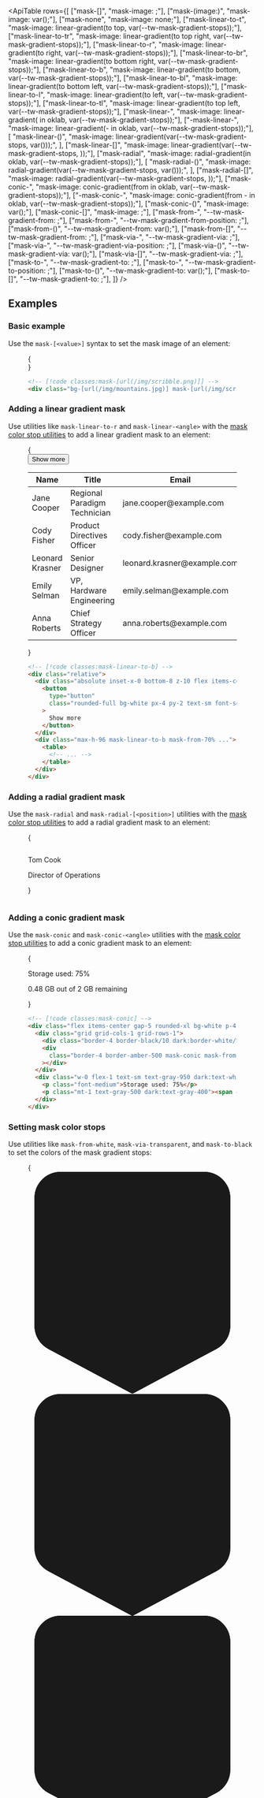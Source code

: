 

<svg className="sr-only">
  <defs>
    <pattern id="checkerboard" x="0.5" y="0" width="10" height="10" patternUnits="userSpaceOnUse">
      <rect x="0" y="0" width="5" height="5" fill="#fff" />
      <rect x="5" y="0" width="5" height="5" fill="#808080" />
      <rect x="0" y="5" width="5" height="5" fill="#808080" />
      <rect x="5" y="5" width="5" height="5" fill="#fff" />
    </pattern>
  </defs>
</svg>

<svg className="hidden">
  <symbol id="gradient-color-stop" viewBox="0 0 32 34">
    <path
      fill="url(#checkerboard)"
      stroke="#000"
      strokeOpacity=".05"
      d="M5 .5h22A3.5 3.5 0 0 1 30.5 4v19.6a3.5 3.5 0 0 1-1.853 3.088L16 33.433 3.353 26.688A3.5 3.5 0 0 1 1.5 23.6V4A3.5 3.5 0 0 1 5 .5Z"
    />
    <path
      fill="currentColor"
      d="M1 4a4 4 0 0 1 4-4h22a4 4 0 0 1 4 4v19.6a4 4 0 0 1-2.118 3.53L16 34 3.118 27.13A4 4 0 0 1 1 23.6V4Z"
    />

  </symbol>
</svg>

<ApiTable
  rows={[
    ["mask-[<value>]", "mask-image: <value>;"],
    ["mask-(image:<custom-property>)", "mask-image: var(<custom-property>);"],
    ["mask-none", "mask-image: none;"],
    ["mask-linear-to-t", "mask-image: linear-gradient(to top, var(--tw-mask-gradient-stops));"],
    ["mask-linear-to-tr", "mask-image: linear-gradient(to top right, var(--tw-mask-gradient-stops));"],
    ["mask-linear-to-r", "mask-image: linear-gradient(to right, var(--tw-mask-gradient-stops));"],
    ["mask-linear-to-br", "mask-image: linear-gradient(to bottom right, var(--tw-mask-gradient-stops));"],
    ["mask-linear-to-b", "mask-image: linear-gradient(to bottom, var(--tw-mask-gradient-stops));"],
    ["mask-linear-to-bl", "mask-image: linear-gradient(to bottom left, var(--tw-mask-gradient-stops));"],
    ["mask-linear-to-l", "mask-image: linear-gradient(to left, var(--tw-mask-gradient-stops));"],
    ["mask-linear-to-tl", "mask-image: linear-gradient(to top left, var(--tw-mask-gradient-stops));"],
    ["mask-linear-<angle>", "mask-image: linear-gradient(<angle> in oklab, var(--tw-mask-gradient-stops));"],
    ["-mask-linear-<angle>", "mask-image: linear-gradient(-<angle> in oklab, var(--tw-mask-gradient-stops));"],
    [
      "mask-linear-(<custom-property>)",
      "mask-image: linear-gradient(var(--tw-mask-gradient-stops, var(<custom-property>)));",
    ],
    ["mask-linear-[<value>]", "mask-image: linear-gradient(var(--tw-mask-gradient-stops, <value>));"],
    ["mask-radial", "mask-image: radial-gradient(in oklab, var(--tw-mask-gradient-stops));"],
    [
      "mask-radial-(<custom-property>)",
      "mask-image: radial-gradient(var(--tw-mask-gradient-stops,  var(<custom-property>)));",
    ],
    ["mask-radial-[<value>]", "mask-image: radial-gradient(var(--tw-mask-gradient-stops, <value>));"],
    ["mask-conic-<angle>", "mask-image: conic-gradient(from <angle> in oklab, var(--tw-mask-gradient-stops));"],
    ["-mask-conic-<angle>", "mask-image: conic-gradient(from -<angle> in oklab, var(--tw-mask-gradient-stops));"],
    ["mask-conic-(<custom-property>)", "mask-image: var(<custom-property>);"],
    ["mask-conic-[<value>]", "mask-image: <image>;"],
    ["mask-from-<color>", "--tw-mask-gradient-from: <color>;"],
    ["mask-from-<percentage>", "--tw-mask-gradient-from-position: <percentage>;"],
    ["mask-from-(<custom-property>)", "--tw-mask-gradient-from: var(<custom-property>);"],
    ["mask-from-[<value>]", "--tw-mask-gradient-from: <value>;"],
    ["mask-via-<color>", "--tw-mask-gradient-via: <color>;"],
    ["mask-via-<percentage>", "--tw-mask-gradient-via-position: <percentage>;"],
    ["mask-via-(<custom-property>)", "--tw-mask-gradient-via: var(<custom-property>);"],
    ["mask-via-[<value>]", "--tw-mask-gradient-via: <value>;"],
    ["mask-to-<color>", "--tw-mask-gradient-to: <color>;"],
    ["mask-to-<percentage>", "--tw-mask-gradient-to-position: <percentage>;"],
    ["mask-to-(<custom-property>)", "--tw-mask-gradient-to: var(<custom-property>);"],
    ["mask-to-[<value>]", "--tw-mask-gradient-to: <value>;"],
  ]}
/>

## Examples

### Basic example

Use the `mask-[<value>]` syntax to set the mask image of an element:

<Figure>
<Example>
  {
    <div className="relative mx-auto flex h-48 w-96 items-center justify-center overflow-hidden rounded-lg sm:w-96">
      <div className="h-full w-full bg-[url(https://images.unsplash.com/photo-1554629947-334ff61d85dc?ixid=MnwxMjA3fDB8MHxwaG90by1wYWdlfHx8fGVufDB8fHx8&ixlib=rb-1.2.1&auto=format&fit=crop&w=1000&h=1000&q=80)] bg-cover bg-center bg-no-repeat [mask-image:url(/mask.png)] [mask-size:110%_90%] [mask-position:center] [mask-repeat:no-repeat]"></div>
    </div>
  }
</Example>

```html
<!-- [!code classes:mask-[url(/img/scribble.png)]] -->
<div class="bg-[url(/img/mountains.jpg)] mask-[url(/img/scribble.png)] ..."></div>
```

</Figure>

### Adding a linear gradient mask

Use utilities like `mask-linear-to-r` and `mask-linear-<angle>` with the [mask color stop utilities](#setting-gradient-color-stops) to add a linear gradient mask to an element:

<Figure>

<Example padding={false}>
  {
    <div className="relative py-8">
      <div className="absolute inset-x-0 bottom-8 z-10 flex items-center justify-center">
        <button
          type="button"
          className="rounded-full bg-white px-4 py-2 text-sm font-semibold text-gray-900 shadow-xs ring-1 ring-gray-300 ring-inset hover:bg-gray-50 dark:bg-gray-950 dark:text-white dark:ring-white/20 dark:hover:bg-gray-900"
        >
          Show more
        </button>
      </div>
      <div className="border-y border-y-gray-200 bg-white [mask-image:linear-gradient(to_bottom,_black_70%,transparent)] dark:border-y-gray-800 dark:bg-gray-950">
        <div>
          <div className="inline-block min-w-full align-middle">
            <div className="overflow-hidden">
              <table className="min-w-full">
                <thead className="border-b border-gray-200 bg-gray-50 dark:border-gray-800 dark:bg-gray-950">
                  <tr>
                    <th scope="col" className="px-6 py-3 text-left text-sm font-medium text-gray-900 dark:text-white">
                      Name
                    </th>
                    <th scope="col" className="px-6 py-3 text-left text-sm font-medium text-gray-900 dark:text-white">
                      Title
                    </th>
                    <th scope="col" className="px-6 py-3 text-left text-sm font-medium text-gray-900 dark:text-white">
                      Email
                    </th>
                  </tr>
                </thead>
                <tbody>
                  <tr className="odd:bg-white even:bg-gray-50 dark:odd:bg-gray-900/50 dark:even:bg-gray-950">
                    <td className="px-6 py-4 text-sm font-medium whitespace-nowrap text-gray-900 dark:text-white">
                      Jane Cooper
                    </td>
                    <td className="px-6 py-4 text-sm whitespace-nowrap text-gray-600 dark:text-gray-400">
                      Regional Paradigm Technician
                    </td>
                    <td className="px-6 py-4 text-sm whitespace-nowrap text-gray-600 dark:text-gray-400">
                      jane.cooper@example.com
                    </td>
                  </tr>
                  <tr className="odd:bg-white even:bg-gray-50 dark:odd:bg-gray-900/50 dark:even:bg-gray-950">
                    <td className="px-6 py-4 text-sm font-medium whitespace-nowrap text-gray-900 dark:text-white">
                      Cody Fisher
                    </td>
                    <td className="px-6 py-4 text-sm whitespace-nowrap text-gray-600 dark:text-gray-400">
                      Product Directives Officer
                    </td>
                    <td className="px-6 py-4 text-sm whitespace-nowrap text-gray-600 dark:text-gray-400">
                      cody.fisher@example.com
                    </td>
                  </tr>
                  <tr className="odd:bg-white even:bg-gray-50 dark:odd:bg-gray-900/50 dark:even:bg-gray-950">
                    <td className="px-6 py-4 text-sm font-medium whitespace-nowrap text-gray-900 dark:text-white">
                      Leonard Krasner
                    </td>
                    <td className="px-6 py-4 text-sm whitespace-nowrap text-gray-600 dark:text-gray-400">
                      Senior Designer
                    </td>
                    <td className="px-6 py-4 text-sm whitespace-nowrap text-gray-600 dark:text-gray-400">
                      leonard.krasner@example.com
                    </td>
                  </tr>
                  <tr className="odd:bg-white even:bg-gray-50 dark:odd:bg-gray-900/50 dark:even:bg-gray-950">
                    <td className="px-6 py-4 text-sm font-medium whitespace-nowrap text-gray-900 dark:text-white">
                      Emily Selman
                    </td>
                    <td className="px-6 py-4 text-sm whitespace-nowrap text-gray-600 dark:text-gray-400">
                      VP, Hardware Engineering
                    </td>
                    <td className="px-6 py-4 text-sm whitespace-nowrap text-gray-600 dark:text-gray-400">
                      emily.selman@example.com
                    </td>
                  </tr>
                  <tr className="odd:bg-white even:bg-gray-50 dark:odd:bg-gray-900/50 dark:even:bg-gray-950">
                    <td className="px-6 py-4 text-sm font-medium whitespace-nowrap text-gray-900 dark:text-white">
                      Anna Roberts
                    </td>
                    <td className="px-6 py-4 text-sm whitespace-nowrap text-gray-600 dark:text-gray-400">
                      Chief Strategy Officer
                    </td>
                    <td className="px-6 py-4 text-sm whitespace-nowrap text-gray-600 dark:text-gray-400">
                      anna.roberts@example.com
                    </td>
                  </tr>
                </tbody>
              </table>
            </div>
          </div>
        </div>
      </div>
    </div>
  }
</Example>

```html
<!-- [!code classes:mask-linear-to-b] -->
<div class="relative">
  <div class="absolute inset-x-0 bottom-8 z-10 flex items-center justify-center">
    <button
      type="button"
      class="rounded-full bg-white px-4 py-2 text-sm font-semibold text-gray-900 dark:bg-gray-950 dark:text-white dark:ring-white/20 dark:hover:bg-gray-900 ..."
    >
      Show more
    </button>
  </div>
  <div class="max-h-96 mask-linear-to-b mask-from-70% ...">
    <table>
      <!-- ... -->
    </table>
  </div>
</div>
```

</Figure>

### Adding a radial gradient mask

Use the `mask-radial` and `mask-radial-[<position>]` utilities with the [mask color stop utilities](#setting-gradient-color-stops) to add a radial gradient mask to an element:

<Figure>

<Example>

{

<div className="group flex items-center justify-center">
  <div className="relative">
    <img
      className="size-16 shrink-0 rounded-full [mask-image:radial-gradient(circle_at_calc(100%-0.625rem)_calc(100%-0.625rem),_transparent_0.75rem,white_0.75rem)] [mask-repeat:no-repeat]"
      src="https://images.unsplash.com/photo-1472099645785-5658abf4ff4e?ixlib=rb-1.2.1&ixid=eyJhcHBfaWQiOjEyMDd9&auto=format&fit=facearea&facepad=2&w=256&h=256&q=80"
      alt=""
    />
    <div className="absolute right-1 bottom-1 size-3 rounded-full bg-radial from-emerald-400 from-30% to-emerald-600 ring inset-ring ring-black/10 inset-ring-white/10"></div>
  </div>
  <div className="ml-3 rtl:mr-3 rtl:ml-0">
    <p className="text-sm font-medium text-gray-700 group-hover:text-gray-900 dark:text-gray-300 dark:group-hover:text-white">
      Tom Cook
    </p>
    <p className="text-sm font-medium text-gray-500 group-hover:text-gray-700 dark:group-hover:text-gray-300">
      Director of Operations
    </p>
  </div>
</div>
}

</Example>

```html

```

</Figure>

### Adding a conic gradient mask

Use the `mask-conic` and `mask-conic-<angle>` utilities with the [mask color stop utilities](#setting-mask-color-stops) to add a conic gradient mask to an element:

<Figure>

<Example >

{

<div className="mx-auto flex w-full max-w-sm items-center gap-5 rounded-xl bg-white p-4 shadow-lg ring-1 ring-black/5 dark:bg-gray-800">
  <div className="grid grid-cols-1 grid-rows-1">
    <div className="col-start-1 row-start-1 size-12 rounded-full border-4 border-black/10 dark:border-white/5" />
    <div className="col-start-1 row-start-1 size-12 rounded-full border-4 border-amber-500 [mask-image:conic-gradient(_white,_white_75%,_transparent_75%)] [mask-repeat:no-repeat] dark:border-amber-400" />
  </div>
  <div className="w-0 flex-1 text-sm text-gray-950 dark:text-white">
    <p className="font-medium">Storage used: 75%</p>
    <p className="mt-1 text-gray-500 dark:text-gray-400">
      <span className="font-medium">0.48 GB</span> out of 2 GB remaining
    </p>
  </div>
</div>
}

</Example>

```html
<!-- [!code classes:mask-conic] -->
<div class="flex items-center gap-5 rounded-xl bg-white p-4 shadow-lg ring-1 ring-black/5 dark:bg-gray-800">
  <div class="grid grid-cols-1 grid-rows-1">
    <div class="border-4 border-black/10 dark:border-white/5 ..."></div>
    <div
      class="border-4 border-amber-500 mask-conic mask-from-white mask-via-white mask-via-75% mask-to-transparent mask-to-75% dark:border-amber-400 ..."
    ></div>
  </div>
  <div class="w-0 flex-1 text-sm text-gray-950 dark:text-white">
    <p class="font-medium">Storage used: 75%</p>
    <p class="mt-1 text-gray-500 dark:text-gray-400"><span class="font-medium">0.48 GB</span> out of 2 GB remaining</p>
  </div>
</div>
```

</Figure>

### Setting mask color stops

Use utilities like `mask-from-white`, `mask-via-transparent`, and `mask-to-black` to set the colors of the mask gradient stops:

<Figure>

<Example>
  {
    <div className="mx-5">
      <div className="relative h-[3.625rem]">
        <div className="absolute top-0 left-px -ml-3 flex h-12 flex-col items-center">
          <svg viewBox="0 0 32 34" className="w-7 flex-none text-white drop-shadow">
            <use href="#gradient-color-stop" />
          </svg>
          <div className="mt-2 h-2 w-0.5 bg-gray-900/30 dark:bg-white/30"></div>
        </div>
        <div className="absolute top-0 left-1/2 -ml-3 flex h-12 flex-col items-center">
          <svg viewBox="0 0 32 34" className="w-7 flex-none text-white/70 drop-shadow">
            <use href="#gradient-color-stop" />
          </svg>
          <div className="mt-2 h-2 w-0.5 bg-gray-900/30 dark:bg-white/30"></div>
        </div>
        <div className="absolute top-0 right-px -mr-3 flex h-12 flex-col items-center">
          <svg viewBox="0 0 32 34" className="w-7 flex-none text-transparent drop-shadow">
            <use href="#gradient-color-stop" />
          </svg>
          <div className="mt-2 h-2 w-0.5 bg-gray-900/30 dark:bg-white/30"></div>
        </div>
      </div>
      <div className="relative">
      <div className="relative z-10 h-64 rounded-lg bg-[url(https://images.unsplash.com/photo-1554629947-334ff61d85dc?ixid=MnwxMjA3fDB8MHxwaG90by1wYWdlfHx8fGVufDB8fHx8&ixlib=rb-1.2.1&auto=format&fit=crop&w=1000&h=1000&q=80)] [mask-image:linear-gradient(to_right,_rgba(255,255,255,1),_rgba(255,255,255,0.7),_rgba(255,255,255,0))] bg-cover bg-center [mask-mode:alpha]">
      </div>
            <Stripes className='absolute inset-0 rounded-lg' border />
      </div>
    </div>
}

</Example>

```html
<!-- [!code classes:mask-from-white,mask-via-white/70,mask-to-transparent] -->
<div
  class="bg-[url(/img/mountains.jpg)] mask-linear-to-r mask-from-white mask-via-white/70 mask-to-transparent ..."
></div>
```

</Figure>

Although you can specify any color value for the mask stops, the visibility of a stop depends on the [`mask-mode`](./docs/mask-mode) property.

When using `mask-mode:luminance`, sticking with grayscale colors will produce the most predictable results. With `mask-mode:alpha`, the opacity of the color stop determines the visibility of the mask.

### Setting mask stop positions

Use utilities like `mask-from-10%`, `mask-via-30%`, and `mask-to-90%` to set more precise positions for the mask gradient color stops:

<Figure>

<Example>
  {
    <div className="mx-5 py-2">
      <div className="relative h-[3.625rem]">
        <div className="absolute top-0 left-[10%] -ml-3 flex h-12 flex-col items-center">
          <svg viewBox="0 0 32 34" className="w-7 flex-none text-white drop-shadow">
            <use href="#gradient-color-stop" />
          </svg>
          <div className="mt-2 h-2 w-0.5 bg-gray-900/30 dark:bg-white/30">
            <div className="absolute -top-7 left-0 flex h-8 w-full items-center justify-center font-mono text-[0.6875rem] font-semibold tracking-wider text-gray-950 dark:text-white"> 
                10%
            </div>
          </div>
        </div>
        <div className="absolute top-0 left-[30%] -ml-3 flex h-12 flex-col items-center">
          <svg viewBox="0 0 32 34" className="w-7 flex-none text-white/70 drop-shadow">
            <use href="#gradient-color-stop" />
          </svg>
          <div className="mt-2 h-2 w-0.5 bg-gray-900/30 dark:bg-white/30">
            
            <div className="absolute -top-7 left-0 flex h-8 w-full items-center justify-center font-mono text-[0.6875rem] font-semibold tracking-wider text-gray-950 dark:text-white">
                30%
            </div>
          </div>
        </div>
        <div className="absolute top-0 right-[10%] -mr-3 flex h-12 flex-col items-center">
          <svg viewBox="0 0 32 34" className="w-7 flex-none text-transparent drop-shadow">
            <use href="#gradient-color-stop" />
          </svg>
          <div className="mt-2 h-2 w-0.5 bg-gray-900/30 dark:bg-white/30">
            <div className="absolute -top-7 left-0 flex h-8 w-full items-center justify-center font-mono text-[0.6875rem] font-semibold tracking-wider text-gray-950 dark:text-white">
              90%
            </div>
          </div>
        </div>
      </div>

            <div className="relative">
      <div className="h-64 relative z-10 rounded-lg bg-[url(https://images.unsplash.com/photo-1554629947-334ff61d85dc?ixid=MnwxMjA3fDB8MHxwaG90by1wYWdlfHx8fGVufDB8fHx8&ixlib=rb-1.2.1&auto=format&fit=crop&w=1000&h=1000&q=80)] [mask-image:linear-gradient(to_right,_rgba(255,255,255,1)_10%,_rgba(255,255,255,0.7)_30%,_rgba(255,255,255,0)_90%)] bg-cover bg-center [mask-mode:luminance]">
      </div>
            <Stripes className='absolute inset-0 rounded-lg' border />
      </div>

      <Stripes />
    </div>

}

</Example>

```html
<!-- [!code classes:mask-from-10%,mask-via-30%,mask-to-90%] -->
<div
  class="bg-[url(/img/mountains.jpg)] mask-linear-to-r mask-from-white mask-from-10% mask-via-white/70 mask-via-30% mask-to-transparent mask-to-90% ..."
></div>
```

</Figure>

### Removing mask images

Use the `mask-none` utility to remove an existing mask image from an element:

```html
<!-- [!code classes:mask-none] -->
<div class="mask-none"></div>
```

### Using a custom value

<UsingACustomValue
  utilities={["mask-linear", "from"]}
  name="mask image"
  value="25deg,red_5%,yellow_60%,lime_90%,teal"
  variable="mask"
/>

### Responsive design

<ResponsiveDesign property="mask-image" defaultClass="mask-from-purple-400" featuredClass="mask-from-yellow-500" />

## Customizing your theme

<CustomizingYourThemeColors utilities={["mask-from", "mask-via", "mask-to"]} />
